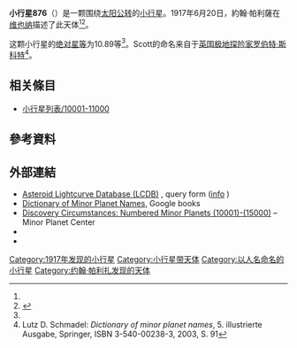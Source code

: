 {{Infobox planet
 | minorplanet     = yes
 | name            = 876 Scott
 | background      = #D6D6D6
 | image = 
 | image_size      = 
 | caption         =
 | discovery_ref   =  <ref name="MPC-object" />
 | discoverer      = [[約翰·帕利薩|約翰·帕利薩]]
 | discovery_site  = [[维也纳|维也纳]]
 | discovered      = 1917年6月20日
 | mpc_name        = 876 Scott
 | alt_names       = 876 Scott
 | pronounced      = 
 | named_after     = <ref name="MPC-object" />
 | mp_category     = [[主帶小行星|主帶小行星]] <ref name="MPC-object" /><ref name="jpldata" />
 | orbit_ref       = <ref name="a">[http://ssd.jpl.nasa.gov/sbdb.cgi?sstr=876 876] {{Wayback|url=http://ssd.jpl.nasa.gov/sbdb.cgi?sstr=876 |date=20210809213132 }}，小行星數據庫瀏覽器（JPL Small-Body Database Browser）－[[美国国家航空航天局|美国国家航空航天局]]喷气推进实验室</ref>
 | epoch           = 2018-03-23.0（[[儒略日|JD]] 2458200.5）
 | uncertainty     = 0
 | observation_arc = 
 | aphelion = {{convert|3.351|AU|km|3|abbr=on|lk=out}}
 | perihelion      = {{convert|2.6682479|AU|km|3|abbr=on}}
 | semimajor       = 3.0098699
 | eccentricity    = 0.1135006
 | period          = 5.22[[儒略年|yr]]
 | mean_anomaly    = 24.38451[[度|°]]
 | mean_motion     = {{Deg2DMS|0.18874800|sup=ms}} / day
 | inclination     = 11.35935
 | asc_node        = 150.96386°
 | arg_peri        = 211.51579
 | mean_diameter   = 
 | rotation        = 
 | albedo          =
 | spectral_type   =
 | abs_magnitude   = 10.89<ref name="jpldata" />
}}
'''小行星876'''（{{lang-en|876 Scott}}）是一颗围绕[[太阳|太阳]][[公转|公转]]的[[小行星|小行星]]。1917年6月20日，約翰·帕利薩在[[维也纳|维也纳]]描述了此天体<ref name="a" /><ref>{{cite news|title=小行星列表|url=http://cfa-www.harvard.edu/iau/lists/NumberedMPs.txt|accessdate=2018-10-19|newspaper=哈佛大学|archive-date=2008-05-17|archive-url=https://web.archive.org/web/20080517010638/http://cfa-www.harvard.edu/iau/lists/NumberedMPs.txt|dead-url=no}}</ref>。

这颗小行星的[[绝对星等|绝对星等]]为10.89等<ref name="a" />。Scott的命名来自于[[英国|英国]][[极地探险家|极地探险家]][[罗伯特·斯科特|罗伯特·斯科特]]<ref name="Schmadel2003">Lutz D. Schmadel: ''Dictionary of minor planet names'', 5. illustrierte Ausgabe, Springer, ISBN 3-540-00238-3, 2003, S. 91</ref>。

== 相关條目 ==
*[[小行星列表/10001-11000|小行星列表/10001-11000]]

== 參考資料 ==
{{reflist|refs=

<ref name="jpldata">{{cite web
  |type       = 2018-01-26 last obs.
  |title      = JPL Small-Body Database Browser:876 Scott-876 Scott
  |url        = https://ssd.jpl.nasa.gov/sbdb.cgi?sstr=876
  |publisher  = [[Jet_Propulsion_Laboratory|Jet Propulsion Laboratory]]
  |accessdate = 28 March 2018}}</ref>

<ref name="MPC-object">{{cite web
  |title      = 876 Scott
  |work      = Minor Planet Center
  |url      = https://www.minorplanetcenter.net/db_search/show_object?object_id=876
  |accessdate      = 28 March 2018
  |archive-date      = 2016-03-04
  |archive-url      = https://web.archive.org/web/20160304122141/http://minorplanetcenter.net/db_search/show_object?object_id=876
  |dead-url      = no
  }}</ref>

}}

==  外部連結 ==
* [http://www.minorplanet.info/PHP/lcdbsummaryquery.php Asteroid Lightcurve Database (LCDB)] {{Wayback|url=http://www.minorplanet.info/PHP/lcdbsummaryquery.php |date=20171210173955 }}, query form ([http://www.minorplanet.info/lightcurvedatabase.html info] {{Wayback|url=http://www.minorplanet.info/lightcurvedatabase.html |date=20171216050541 }})
* [https://books.google.com/books?id=aeAg1X7afOoC&pg Dictionary of Minor Planet Names], Google books
* [http://www.minorplanetcenter.net/iau/lists/NumberedMPs010001.html Discovery Circumstances: Numbered Minor Planets (10001)-(15000)] {{Wayback|url=http://www.minorplanetcenter.net/iau/lists/NumberedMPs010001.html |date=20180612162317 }} – Minor Planet Center
* {{AstDys|876}}
* {{JPL small body}}

{{Minor Planet Number|[[小行星875|小行星875]]|[[小行星877|小行星877]]}}
{{小天体}}

[[Category:1917年发现的小行星|Category:1917年发现的小行星]]
[[Category:小行星带天体|Category:小行星带天体]]
[[Category:以人名命名的小行星|Category:以人名命名的小行星]]
[[Category:约翰·帕利扎发现的天体|Category:约翰·帕利扎发现的天体]]


{{Beltasteroid-stub}}